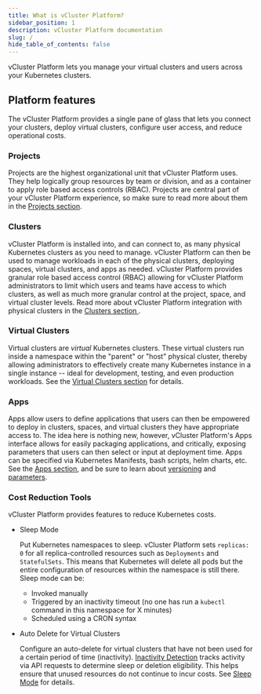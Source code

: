 ```yaml
---
title: What is vCluster Platform?
sidebar_position: 1
description: vCluster Platform documentation
slug: /
hide_table_of_contents: false
---
```


vCluster Platform lets you manage your virtual clusters and users across your Kubernetes clusters.

## Platform features

The vCluster Platform provides a single pane of glass that lets you connect your clusters, deploy virtual clusters, configure user access, and reduce operational costs.

### Projects

Projects are the highest organizational unit that vCluster Platform uses. They
help logically group resources by team or division, and as a container to apply
role based access controls (RBAC). Projects are central part of your vCluster
Platform experience, so make sure to read more about them in the [Projects
section](/platform/understand/what-are-projects).

### Clusters

vCluster Platform is installed into, and can connect to, as many physical Kubernetes clusters as you need to manage. vCluster Platform can then be used to manage workloads in each of the physical clusters, deploying spaces, virtual clusters, and apps as needed. vCluster Platform provides granular role based access control (RBAC) allowing for vCluster Platform administrators to limit which users and teams have access to which clusters, as well as much more granular control at the project, space, and virtual cluster levels. Read more about vCluster Platform integration with physical clusters in the [Clusters section ](understand/what-are-clusters.mdx).

### Virtual Clusters

Virtual clusters are _virtual_ Kubernetes clusters. These virtual clusters run inside a namespace within the "parent" or "host" physical cluster, thereby allowing administrators to effectively create many Kubernetes instance in a single instance -- ideal for development, testing, and even production workloads. See the [Virtual Clusters section](understand/what-are-virtual-clusters.mdx) for details.

### Apps

Apps allow users to define applications that users can then be empowered to deploy in clusters, spaces, and virtual clusters they have appropriate access to. The idea here is nothing new, however, vCluster Platform's Apps interface allows for easily packaging applications, and critically, exposing parameters that users can then select or input at deployment time. Apps can be specified via Kubernetes Manifests,
bash scripts, helm charts, etc. See the [Apps section](understand/what-are-apps.mdx), and be sure to learn about [versioning](administer/templates/advanced/versioning.mdx) and [parameters](administer/templates/advanced/parameters.mdx).

### Cost Reduction Tools

vCluster Platform provides features to reduce Kubernetes costs.

- Sleep Mode

  Put Kubernetes namespaces to sleep. vCluster Platform sets `replicas: 0` for all replica-controlled resources such as `Deployments` and `StatefulSets`. This means that Kubernetes will delete all pods but the entire configuration of resources within the namespace is still there. Sleep mode can be:

  - Invoked manually
  - Triggered by an inactivity timeout (no one has run a `kubectl` command in this namespace for X
minutes)
  - Scheduled using a CRON syntax


- Auto Delete for Virtual Clusters

  Configure an auto-delete for virtual clusters that have not been used for a certain period of time (inactivity). [Inactivity Detection](use-platform/virtual-clusters/key-features/sleep-mode)
 tracks activity via API requests to determine sleep or deletion eligibility. This helps ensure that unused resources do not continue to incur costs. See [Sleep Mode](use-platform/namespaces/key-features/sleep-mode.mdx) for details. 

